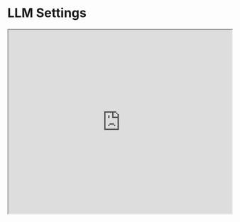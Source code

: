# LLM Settings


<iframe width="100%"
  height="415px"
  src="https://www.youtube.com/embed/CB0H7esOl68?si=OECAnvgnvJHy0qZ2" allow="accelerometer; autoplay; clipboard-write; encrypted-media; gyroscope; picture-in-picture"
  allowFullScreen
  />

When designing and testing prompts, you typically interact with the LLM via an API. You can configure a few parameters to get different results for your prompts. Tweaking these settings are important to improve reliability and desirability of responses and it takes  a bit of experimentation to figure out the proper settings for your use cases. Below are the common settings you will come across when using different LLM providers:

**Temperature** - In short, the lower the `temperature`, the more deterministic the results in the sense that the highest probable next token is always picked. Increasing temperature could lead to more randomness, which encourages more diverse or creative outputs. You are essentially increasing the weights of the other possible tokens. In terms of application, you might want to use a lower temperature value for tasks like fact-based QA to encourage more factual and concise responses. For poem generation or other creative tasks, it might be beneficial to increase the temperature value.

**Top P** - A sampling technique with temperature, called nucleus sampling, where you can control how deterministic the model is. If you are looking for exact and factual answers keep this low. If you are looking for more diverse responses, increase to a higher value. If you use Top P it means that only the tokens comprising the `top_p` probability mass are considered for responses, so a low `top_p` value selects the most confident responses. This means that a high `top_p` value will enable the model to look at more possible words, including less likely ones, leading to more diverse outputs. 

The general recommendation is to alter temperature or Top P but not both.

**Max Length** - You can manage the number of tokens the model generates by adjusting the `max length`. Specifying a max length helps you prevent long or irrelevant responses and control costs.

**Stop Sequences** - A `stop sequence` is a string that stops the model from generating tokens. Specifying stop sequences is another way to control the length and structure of the model's response. For example, you can tell the model to generate lists that have no more than 10 items by adding "11" as a stop sequence.

**Frequency Penalty** - The `frequency penalty` applies a penalty on the next token proportional to how many times that token already appeared in the response and prompt. The higher the frequency penalty, the less likely a word will appear again. This setting reduces the repetition of words in the model's response by giving tokens that appear more a higher penalty.

**Presence Penalty** - The `presence penalty` also applies a penalty on repeated tokens but, unlike the frequency penalty, the penalty is the same for all repeated tokens. A token that appears twice and a token that appears 10 times are penalized the same. This setting prevents the model from repeating phrases too often in its response. If you want the model to generate diverse or creative text, you might want to use a higher presence penalty. Or, if you need the model to stay focused, try using a lower presence penalty.

Similar to `temperature` and `top_p`, the general recommendation is to alter the frequency or presence penalty but not both.

Before starting with some basic examples, keep in mind that your results may vary depending on the version of LLM you use.

<Callout type= "info" emoji="🎓">
Learn more about LLM settings in our new AI courses. [Join now!](https://dair-ai.thinkific.com/)

Use code BLACKFRIDAY to get an extra 35% off. This offer ends on 29th November 2024.
</Callout>
